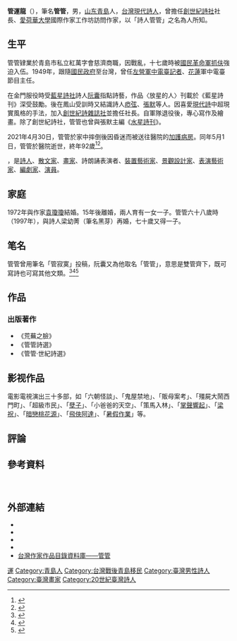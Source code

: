 {{NoteTA
|G1=USState
|1=zh-cn:重症监护室;zh-hk:加護病房;zh-tw:加護病房;zh-my:加护病房;zh-sg:加护病房;
}}
{{Infobox Person
| 姓名 = 管管
| 類型 = 現代詩人
| 圖片 = 
| 圖片尺寸 = 
| 圖片簡介 = 
| 本名 = 管運龍
| 國籍 ={{ROC}}
| birthdate = {{birth date|df=yes|1929|9|27}}
| 出生地點 ={{ROC|山東省}}[[青島市_(中華民國)#歷史沿革|青島特別市]]
| deathdate = {{death date and age|df=yes|2021|5|1|1929|9|11}}
| 死亡地點 = {{ROC}}
| 職業 = [[詩人|詩人]]
| 配偶 = {{marriage|[[袁瓊瓊|袁瓊瓊]]|1972|1987|reason=divorced}}<br>{{marriage|[[梁幼菁|梁幼菁]]|1997|reason=survived}}
| 兒女 = 2子1女
}}

'''管運龍'''（{{bd|1929年|9月11日|2021年|5月1日|catIdx=Kuan}}），筆名'''管管'''，男，[[山东|山东]][[青島市_(中華民國)|青島]]人，[[台灣|台灣]][[現代詩人|現代詩人]]，曾擔任[[創世紀詩社|創世紀詩社]]社長、[[愛荷華大學|愛荷華大學]]國際作家工作坊訪問作家，以「詩人管管」之名為人所知。

== 生平 ==
管管肄業於青島市私立紅萬字會慈濟商職，因戰亂，十七歲時被[[國民革命軍|國民革命軍]][[抓伕|抓伕]]強迫入伍。1949年，跟隨[[國民政府|國民政府]]至台灣，曾任[[左營區|左營]][[軍中電臺|軍中電臺]][[記者|記者]]、[[花蓮縣|花蓮]]軍中電臺節目主任。

在金門服役時受[[藍星詩社|藍星詩社]]詩人[[阮囊|阮囊]]指點詩藝，作品〈放星的人〉刊載於《藍星詩刊》深受鼓勵。後在鳳山受訓時又結識詩人[[瘂弦|瘂弦]]、[[張默_(詩人)|張默]]等人。因喜愛[[現代詩|現代詩]]中超現實風格的手法，加入[[創世紀詩雜誌社|創世紀詩雜誌社]]並擔任社長。自軍隊退役後，專心寫作及繪畫。除了創世紀詩社，管管也曾與張默主編《[[水星詩刊|水星詩刊]]》。

2021年4月30日，管管於家中摔倒後因昏迷而被送往醫院的[[加護病房|加護病房]]。同年5月1日，管管於醫院逝世，終年92歲<ref>{{Cite news|url=https://www.chinatimes.com/realtimenews/20210502002357-260405?chdtv|author=李欣恬|title=跌倒昏迷 詩人管管過世 享壽92歲|date=2021-05-02|newspaper=中時新聞網|accessdate=2021-05-02|archive-date=2021-05-03|archive-url=https://web.archive.org/web/20210503221424/https://www.chinatimes.com/realtimenews/20210502002357-260405?chdtv|dead-url=no}}</ref><ref>{{Cite web |title=詩人管管跌倒昏迷離世 享耆壽92歲 |url=https://www.cna.com.tw/news/firstnews/202105025004.aspx |access-date=2021-05-02 |author=趙靜瑜 |date=2021-05-02 |publisher=中央通訊社 |location=台北 |editor=張雅淨 |archive-date=2022-01-04 |archive-url=https://web.archive.org/web/20220104050425/https://www.cna.com.tw/news/firstnews/202105025004.aspx |dead-url=no }}</ref>。

{{Citation needed|曾經得過兩個詩首獎|time=2021-09-28T13:49:50+00:00}}，是[[詩人|詩人]]、[[散文家|散文家]]、[[畫家|畫家]]、詩朗誦表演者、[[裝置藝術|裝置藝術家]]、[[景觀設計|景觀設計家]]、[[表演藝術|表演藝術家]]、[[編劇|編劇家]]、[[演員|演員]]。

== 家庭 ==
1972年與作家[[袁瓊瓊|袁瓊瓊]]結婚。15年後離婚，兩人育有一女一子。管管六十八歲時（1997年），與詩人梁幼菁（筆名黑芽）再婚，七十歲又得一子。

== 笔名 ==
管管曾用筆名「管寂寞」投稿，阮囊又為他取名「管管」，意思是雙管齊下，既可寫詩也可寫其他文類。<ref>{{Cite journal |author= 荻宜 |url= http://ir.ndhu.edu.tw/retrieve/10534/WS6275.pdf |title= 率性爽朗，詩風奇異 專訪管管先生 |journal= 文訊別冊 |year= 1998 |issue= 1‧2月 |pages= 85-87 |access-date= 2021-05-02 |archive-date= 2021-05-02 |archive-url= https://web.archive.org/web/20210502094320/http://ir.ndhu.edu.tw/retrieve/10534/WS6275.pdf |dead-url= no }}</ref><ref>{{Cite episode|title= 詩人管管-3-詩意篇|url= http://bravo913.com.tw/index.php?route=choice/unit_detail_song&choice_program_song_id=14391|accessdate= 2021-05-02|series= 台灣幸福進行曲|network= Bravo Radio FM91.3|archive-date= 2021-05-02|archive-url= https://web.archive.org/web/20210502094320/http://bravo913.com.tw/index.php?route=choice%2Funit_detail_song&choice_program_song_id=14391|dead-url= no}}</ref><ref>{{Cite journal |author= 李桐豪 |url= https://www.mirrormedia.mg/premium/20190614pol003?utm_source=feed_related&utm_medium=line |title= 【一鏡到底】老年維特的煩惱　管管 |journal= 鏡周刊 |year= 2019 |date= 2019-06-20 |access-date= 2021-05-02 |archive-date= 2021-05-02 |archive-url= https://web.archive.org/web/20210502100616/https://www.mirrormedia.mg/premium/20190614pol003?utm_source=feed_related&utm_medium=line |dead-url= no }}</ref>

== 作品 ==
=== 出版著作 ===
*《荒蕪之臉》
*《管管詩選》
*《管管‧世紀詩選》

== 影视作品 ==
電影電視演出三十多部，如「六朝怪談」、「鬼屋禁地」、「販母案考」、「殭屍大鬧西門町」、「超級市民」、「[[孽子|孽子]]」、「小爸爸的天空」、「策馬入林」、「[[掌聲響起|掌聲響起]]」、「[[梁祝|梁祝]]」、「[[暗戀桃花源|暗戀桃花源]]」、「[[飛俠阿達|飛俠阿達]]」、「[[暑假作業|暑假作業]]」等。

== 評論 ==
{{Citation needed|作家[[白靈_(作家)|白靈]]曾說：「這世上要是有什麼必不可少的詩人，管管必然是其一。他的詩絕、他的人絕、髮絕、衣絕、裝扮絕、表情絕、說話絕、唱腔絕、肢體動作絕，七十歲得子，絕；如今畫陶畫詩，佳作迭出，更是一絕。他對兩岸詩壇的詩人而言，永遠是站在高處準備為大家[[醍醐灌頂|醍醐灌頂]]的那一位。」|time=2021-09-28T13:49:50+00:00}}

== 參考資料 ==
{{Reflist|2}}　

== 外部連結 ==
* {{imdb name|0465569}}
* {{hkmdb name|4552}}
* {{douban people|1326410}}
* {{Mtime people|1451836}}
* [https://db.nmtl.gov.tw/Site4/s6/writerinfo?id=2127 台灣作家作品目錄資料庫——管管] {{Wayback|url=https://db.nmtl.gov.tw/Site4/s6/writerinfo?id=2127 |date=20211231103636 }}

{{Authority control}}
{{DEFAULTSORT:G管}}
[[Category:管姓|運]]
[[Category:青島人|Category:青島人]]
[[Category:台灣戰後青島移民|Category:台灣戰後青島移民]]
[[Category:臺灣男性詩人|Category:臺灣男性詩人]]
[[Category:臺灣畫家|Category:臺灣畫家]]
[[Category:20世紀臺灣詩人|Category:20世紀臺灣詩人]]